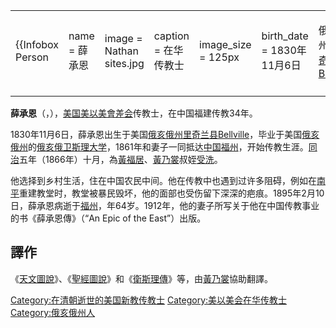 {{Unreferenced |time=2009-10-20T21:50:38+00:00 }}
{|align="right" 
|{{Infobox Person
| name   = 薛承恩
| image     = Nathan sites.jpg
| caption  = 在华传教士
| image_size  = 125px
| birth_date  = 1830年11月6日
| birth_place = 美国[[俄亥俄州|俄亥俄州]][[里奇兰县_(俄亥俄州)|里奇兰县]]Bellville
| death_date  = {{death date and age|1895|2|10|1830|11|6}}
| death_place = 中国福州
}}
|-
|}
'''薛承恩'''（{{lang|en|Nathan Sites}}，{{bd|1830年|11月6日|1895年|2月10日}}），[[美国|美国]][[美以美會差会|美以美會差会]]传教士，在中国福建传教34年。

1830年11月6日，薛承恩出生于美国[[俄亥俄州|俄亥俄州]][[里奇兰县_(俄亥俄州)|里奇兰县]]Bellville，毕业于美国[[俄亥俄州|俄亥俄州]]的[[俄亥俄卫斯理大学|俄亥俄卫斯理大学]]，1861年和妻子一同抵达[[中国|中国]][[福州|福州]]，开始传教生涯。[[同治|同治]]五年（1866年）十月，為[[黃福居|黃福居]]、[[黃乃裳|黃乃裳]]叔姪[[受洗|受洗]]。

他选择到乡村生活，住在中国农民中间。他在传教中也遇到过许多阻碍，例如在[[南平|南平]]重建教堂时，教堂被暴民毁坏，他的面部也受伤留下深深的疤痕。1895年2月10日，薛承恩病逝于[[福州|福州]]，年64岁。1912年，他的妻子所写关于他在中国传教事业的书《薛承恩傳》（“An Epic of the East”）出版。

== 譯作 ==
《[[天文圖說|天文圖說]]》、《[[聖經圖說|聖經圖說]]》和《[[衛斯理傳|衛斯理傳]]》等，由[[黃乃裳|黃乃裳]]協助翻譯。

{{Reli-bio-stub}}
{{基督教传教士在福州}}

[[Category:在清朝逝世的美国新教传教士|Category:在清朝逝世的美国新教传教士]]
[[Category:美以美会在华传教士|Category:美以美会在华传教士]]
[[Category:俄亥俄州人|Category:俄亥俄州人]]